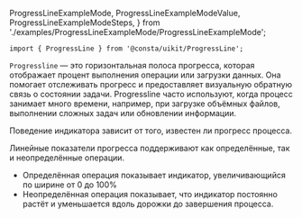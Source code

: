   ProgressLineExampleMode,
  ProgressLineExampleModeValue,
  ProgressLineExampleModeSteps,
} from './examples/ProgressLineExampleMode/ProgressLineExampleMode';

```tsx
import { ProgressLine } from '@consta/uikit/ProgressLine';
```

`Progressline` — это горизонтальная полоса прогресса, которая отображает процент выполнения операции или загрузки данных. Она помогает отслеживать прогресс и предоставляет визуальную обратную связь о состоянии задачи. Progressline часто используют, когда процесс занимает много времени, например, при загрузке объёмных файлов, выполнении сложных задач или обновлении информации.

Поведение индикатора зависит от того, известен ли прогресс процесса.

Линейные показатели прогресса поддерживают как определённые, так и неопределённые операции.

- Определённая операция показывает индикатор, увеличивающийся по ширине от 0 до 100%
- Неопределённая операция показывает, что индикатор постоянно растёт и уменьшается вдоль дорожки до завершения процесса.

<ProgressLineExampleMode />
<ProgressLineExampleModeValue />
<ProgressLineExampleModeSteps />
